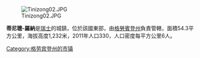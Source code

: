 [[Image:Tinizong02.JPG|right]]

'''蒂尼聰-羅納'''是[[瑞士|瑞士]]的城鎮，位於該國東部，由[[格勞賓登州|格勞賓登州]]負責管轄，面積54.3平方公里，海拔高度1,232米，2011年人口330，人口密度每平方公里6人。

{{Switzerland-geo-stub}}
[[Category:格劳宾登州的市镇|Category:格劳宾登州的市镇]]